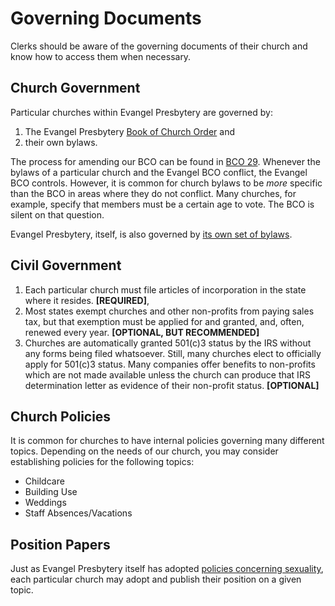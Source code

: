 # Governing Documents

Clerks should be aware of the governing documents of their church and know how to access them when necessary.

## Church Government

Particular churches within Evangel Presbytery are governed by:

1. The Evangel Presbytery [Book of Church Order](https://evangel.pressbooks.com) and 
2. their own bylaws. 

The process for amending our BCO can be found in [BCO 29](https://evangel.pressbooks.com/chapter/29-amending-the-constitution-of-the-church/). Whenever the bylaws of a particular church and the Evangel BCO conflict, the Evangel BCO controls. However, it is common for church bylaws to be *more* specific than the BCO in areas where they do not conflict. Many churches, for example, specify that members must be a certain age to vote. The BCO is silent on that question.

Evangel Presbytery, itself, is also governed by [its own set of bylaws](https://bylaws.evangelpresbytery.com).

## Civil Government

1. Each particular church must file articles of incorporation in the state where it resides. **[REQUIRED]**,
2. Most states exempt churches and other non-profits from paying sales tax, but that exemption must be applied for and granted, and, often, renewed every year. **[OPTIONAL, BUT RECOMMENDED]**
3. Churches are automatically granted 501(c)3 status by the IRS without any forms being filed whatsoever. Still, many churches elect to officially apply for 501(c)3 status. Many companies offer benefits to non-profits which are not made available unless the church can produce that IRS determination letter as evidence of their non-profit status. **[OPTIONAL]**

## Church Policies

It is common for churches to have internal policies governing many different topics. Depending on the needs of our church, you may consider establishing policies for the following topics:

* Childcare
* Building Use
* Weddings
* Staff Absences/Vacations

## Position Papers

Just as Evangel Presbytery itself has adopted [policies concerning sexuality](https://evangel.pressbooks.com/chapter/28-declaration-of-doctrine-and-policies-concerning-sexuality/), each particular church may adopt and publish their position on a given topic.